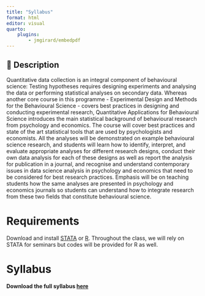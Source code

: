 ```yaml
---
title: "Syllabus"
format: html
editor: visual
quarto:
    plugins:
        - jmgirard/embedpdf
---
```


```{=html}
<style>
.pdf {
  max-width: 100%;
    width: 600px;
    height: 600px;
    border: 10px solid rgba(0,0,0,.2);
    margin: 0;
}
</style>
```
## 📢 Description

Quantitative data collection is an integral component of behavioural science: Testing hypotheses requires designing experiments and analysing the data or performing statistical analyses on secondary data. Whereas another core course in this programme - Experimental Design and Methods for the Behavioural Science - covers best practices in designing and conducting experimental research, Quantitative Applications for Behavioural Science introduces the main statistical background of behavioural research from psychology and economics. The course will cover best practices and state of the art statistical tools that are used by psychologists and economists. All the analyses will be demonstrated on example behavioural science research, and students will learn how to identify, interpret, and evaluate appropriate analyses for different research designs, conduct their own data analysis for each of these designs as well as report the analysis for publication in a journal, and recognise and understand contemporary issues in data science analysis in psychology and economics that need to be considered for best research practices. Emphasis will be on teaching students how the same analyses are presented in psychology and economics journals so students can understand how to integrate research from these two fields that constitute behavioural science.

# Requirements

Download and install [STATA](https://moodle.lse.ac.uk/course/view.php?id=7882) or [R](https://www.r-project.org). Throughout the class, we will rely on STATA for seminars but codes will be provided for R as well.

# Syllabus

**Download the full syllabus [here](https://github.com/GMelios/PB4A7/blob/main/2024/weeks/PB4A7_Syllabus_2024-25.pdf)**
